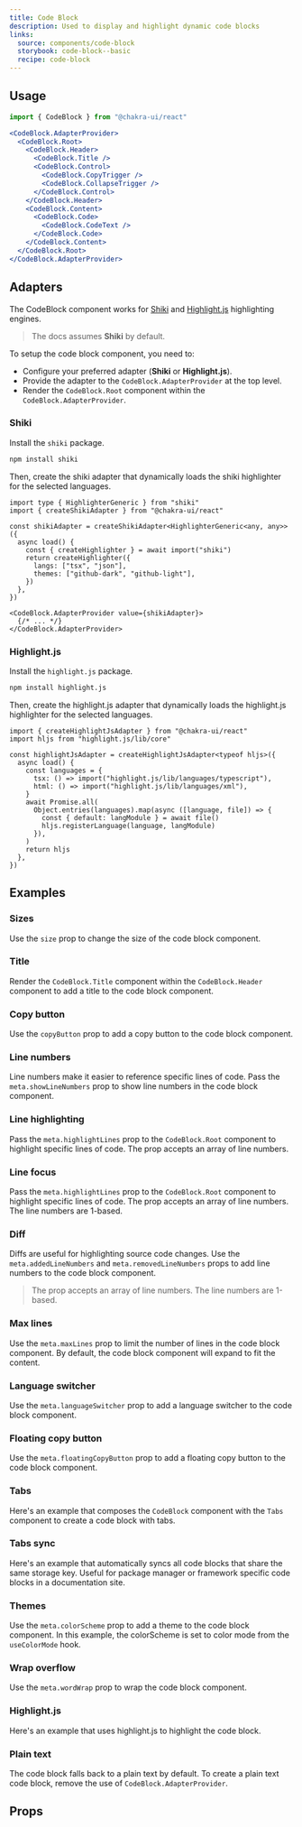 ```yaml
---
title: Code Block
description: Used to display and highlight dynamic code blocks
links:
  source: components/code-block
  storybook: code-block--basic
  recipe: code-block
---
```


<ExampleTabs name="code-block-basic" />

## Usage

```js
import { CodeBlock } from "@chakra-ui/react"
```

```jsx
<CodeBlock.AdapterProvider>
  <CodeBlock.Root>
    <CodeBlock.Header>
      <CodeBlock.Title />
      <CodeBlock.Control>
        <CodeBlock.CopyTrigger />
        <CodeBlock.CollapseTrigger />
      </CodeBlock.Control>
    </CodeBlock.Header>
    <CodeBlock.Content>
      <CodeBlock.Code>
        <CodeBlock.CodeText />
      </CodeBlock.Code>
    </CodeBlock.Content>
  </CodeBlock.Root>
</CodeBlock.AdapterProvider>
```

## Adapters

The CodeBlock component works for [Shiki](https://shiki.style/) and
[Highlight.js](https://highlightjs.org/) highlighting engines.

> The docs assumes **Shiki** by default.

To setup the code block component, you need to:

- Configure your preferred adapter (**Shiki** or **Highlight.js**).
- Provide the adapter to the `CodeBlock.AdapterProvider` at the top level.
- Render the `CodeBlock.Root` component within the `CodeBlock.AdapterProvider`.

### Shiki

Install the `shiki` package.

```bash
npm install shiki
```

Then, create the shiki adapter that dynamically loads the shiki highlighter for
the selected languages.

```tsx
import type { HighlighterGeneric } from "shiki"
import { createShikiAdapter } from "@chakra-ui/react"

const shikiAdapter = createShikiAdapter<HighlighterGeneric<any, any>>({
  async load() {
    const { createHighlighter } = await import("shiki")
    return createHighlighter({
      langs: ["tsx", "json"],
      themes: ["github-dark", "github-light"],
    })
  },
})

<CodeBlock.AdapterProvider value={shikiAdapter}>
  {/* ... */}
</CodeBlock.AdapterProvider>
```

### Highlight.js

Install the `highlight.js` package.

```bash
npm install highlight.js
```

Then, create the highlight.js adapter that dynamically loads the highlight.js
highlighter for the selected languages.

```tsx
import { createHighlightJsAdapter } from "@chakra-ui/react"
import hljs from "highlight.js/lib/core"

const highlightJsAdapter = createHighlightJsAdapter<typeof hljs>({
  async load() {
    const languages = {
      tsx: () => import("highlight.js/lib/languages/typescript"),
      html: () => import("highlight.js/lib/languages/xml"),
    }
    await Promise.all(
      Object.entries(languages).map(async ([language, file]) => {
        const { default: langModule } = await file()
        hljs.registerLanguage(language, langModule)
      }),
    )
    return hljs
  },
})
```

## Examples

### Sizes

Use the `size` prop to change the size of the code block component.

<ExampleTabs name="code-block-with-sizes" />

### Title

Render the `CodeBlock.Title` component within the `CodeBlock.Header` component
to add a title to the code block component.

<ExampleTabs name="code-block-with-title" />

### Copy button

Use the `copyButton` prop to add a copy button to the code block component.

<ExampleTabs name="code-block-with-copy-button" />

### Line numbers

Line numbers make it easier to reference specific lines of code. Pass the
`meta.showLineNumbers` prop to show line numbers in the code block component.

<ExampleTabs name="code-block-with-line-numbers" />

### Line highlighting

Pass the `meta.highlightLines` prop to the `CodeBlock.Root` component to
highlight specific lines of code. The prop accepts an array of line numbers.

<ExampleTabs name="code-block-with-line-highlight" />

### Line focus

Pass the `meta.highlightLines` prop to the `CodeBlock.Root` component to
highlight specific lines of code. The prop accepts an array of line numbers. The
line numbers are 1-based.

<ExampleTabs name="code-block-with-line-focus" />

### Diff

Diffs are useful for highlighting source code changes. Use the
`meta.addedLineNumbers` and `meta.removedLineNumbers` props to add line numbers
to the code block component.

> The prop accepts an array of line numbers. The line numbers are 1-based.

<ExampleTabs name="code-block-with-diff" />

### Max lines

Use the `meta.maxLines` prop to limit the number of lines in the code block
component. By default, the code block component will expand to fit the content.

<ExampleTabs name="code-block-with-max-lines" />

### Language switcher

Use the `meta.languageSwitcher` prop to add a language switcher to the code
block component.

<ExampleTabs name="code-block-with-language-switcher" />

### Floating copy button

Use the `meta.floatingCopyButton` prop to add a floating copy button to the code
block component.

<ExampleTabs name="code-block-with-floating-copy-button" />

### Tabs

Here's an example that composes the `CodeBlock` component with the `Tabs`
component to create a code block with tabs.

<ExampleTabs name="code-block-with-tabs" />

### Tabs sync

Here's an example that automatically syncs all code blocks that share the same
storage key. Useful for package manager or framework specific code blocks in a
documentation site.

<ExampleTabs name="code-block-with-tabs-sync" />

### Themes

Use the `meta.colorScheme` prop to add a theme to the code block component. In
this example, the colorScheme is set to color mode from the `useColorMode` hook.

<ExampleTabs name="code-block-with-themes" />

### Wrap overflow

Use the `meta.wordWrap` prop to wrap the code block component.

<ExampleTabs name="code-block-with-word-wrap" />

### Highlight.js

Here's an example that uses highlight.js to highlight the code block.

<ExampleTabs name="code-block-with-highlight-js" />

### Plain text

The code block falls back to a plain text by default. To create a plain text
code block, remove the use of `CodeBlock.AdapterProvider`.

<ExampleTabs name="code-block-plain-text" />

## Props

<PropTable component="Code" part="Code" />
